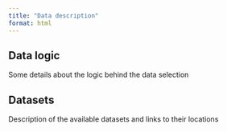 ```yaml
---
title: "Data description"
format: html
---
```


## Data logic
Some details about the logic behind the data selection

## Datasets
Description of the available datasets and links to their locations